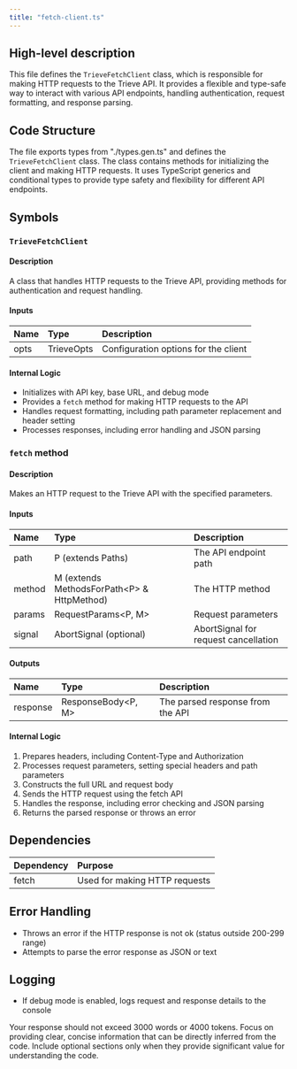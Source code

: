 ```yaml
---
title: "fetch-client.ts"
---
```


## High-level description
This file defines the `TrieveFetchClient` class, which is responsible for making HTTP requests to the Trieve API. It provides a flexible and type-safe way to interact with various API endpoints, handling authentication, request formatting, and response parsing.

## Code Structure
The file exports types from "./types.gen.ts" and defines the `TrieveFetchClient` class. The class contains methods for initializing the client and making HTTP requests. It uses TypeScript generics and conditional types to provide type safety and flexibility for different API endpoints.

## Symbols

### `TrieveFetchClient`
#### Description
A class that handles HTTP requests to the Trieve API, providing methods for authentication and request handling.

#### Inputs
| Name | Type | Description |
|:-----|:-----|:------------|
| opts | TrieveOpts | Configuration options for the client |

#### Internal Logic
- Initializes with API key, base URL, and debug mode
- Provides a `fetch` method for making HTTP requests to the API
- Handles request formatting, including path parameter replacement and header setting
- Processes responses, including error handling and JSON parsing

### `fetch` method
#### Description
Makes an HTTP request to the Trieve API with the specified parameters.

#### Inputs
| Name | Type | Description |
|:-----|:-----|:------------|
| path | P (extends Paths) | The API endpoint path |
| method | M (extends MethodsForPath&lt;P&gt; & HttpMethod) | The HTTP method |
| params | RequestParams&lt;P, M&gt; | Request parameters |
| signal | AbortSignal (optional) | AbortSignal for request cancellation |

#### Outputs
| Name | Type | Description |
|:-----|:-----|:------------|
| response | ResponseBody&lt;P, M&gt; | The parsed response from the API |

#### Internal Logic
1. Prepares headers, including Content-Type and Authorization
2. Processes request parameters, setting special headers and path parameters
3. Constructs the full URL and request body
4. Sends the HTTP request using the fetch API
5. Handles the response, including error checking and JSON parsing
6. Returns the parsed response or throws an error

## Dependencies
| Dependency | Purpose |
|:-----------|:--------|
| fetch | Used for making HTTP requests |

## Error Handling
- Throws an error if the HTTP response is not ok (status outside 200-299 range)
- Attempts to parse the error response as JSON or text

## Logging
- If debug mode is enabled, logs request and response details to the console

Your response should not exceed 3000 words or 4000 tokens. Focus on providing clear, concise information that can be directly inferred from the code. Include optional sections only when they provide significant value for understanding the code.